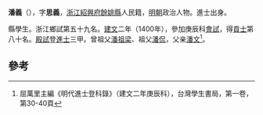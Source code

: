 '''潘義'''（{{bd|1371年||？}}），字'''思義'''，[[浙江|浙江]][[紹興府|紹興府]][[餘姚縣|餘姚縣]]人民籍，[[明朝|明朝]]政治人物。進士出身。

縣學生。浙江鄉試第五十九名。[[建文|建文]]二年（1400年），參加庚辰科[[會試|會試]]，得[[貢士|貢士]]第八十名。[[殿試|殿試]]登[[進士|進士]]三甲。曾祖父[[潘祖梁|潘祖梁]]、祖父[[潘侃|潘侃]]，父亲[[潘文|潘文]]<ref>屈萬里主編《明代進士登科錄》（建文二年庚辰科），台灣學生書局，第一卷，第30-40頁</ref>。

==參考==
{{reflist}}
{{明朝人物小作品}}
{{建文二年庚辰科殿試金榜}}